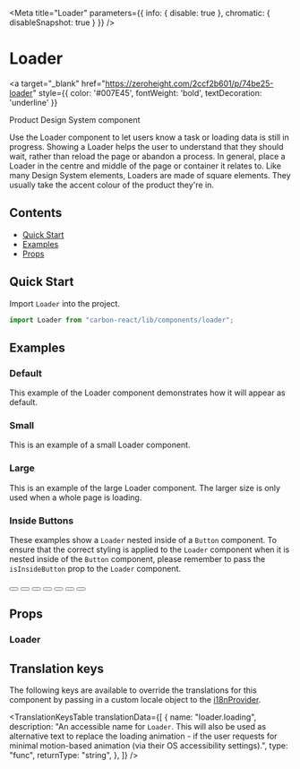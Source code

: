 
<Meta
  title="Loader"
  parameters={{ info: { disable: true }, chromatic: { disableSnapshot: true } }}
/>

# Loader

<a
  target="_blank"
  href="https://zeroheight.com/2ccf2b601/p/74be25-loader"
  style={{ color: '#007E45', fontWeight: 'bold', textDecoration: 'underline' }}
>
  Product Design System component 
</a>

Use the Loader component to let users know a task or loading data is still in progress.
Showing a Loader helps the user to understand that they should wait, rather than reload the page or abandon a process.
In general, place a Loader in the centre and middle of the page or container it relates to.
Like many Design System elements, Loaders are made of square elements. They usually take the accent colour of the product they're in.

## Contents

- [Quick Start](#quick-start)
- [Examples](#examples)
- [Props](#props)

## Quick Start

Import `Loader` into the project.

```javascript
import Loader from "carbon-react/lib/components/loader";
```

## Examples

### Default

This example of the Loader component demonstrates how it will appear as default.

<Canvas>
  <Story name="default">
    <Loader />
  </Story>
</Canvas>

### Small

This is an example of a small Loader component.

<Canvas>
  <Story name="small">
    <Loader size="small" />
  </Story>
</Canvas>

### Large

This is an example of the large Loader component. The larger size is only used when a whole page is loading.

<Canvas>
  <Story name="large">
    <Loader size="large" />
  </Story>
</Canvas>

### Inside Buttons

These examples show a `Loader` nested inside of a `Button` component. To ensure that the correct styling is applied to the `Loader` component when it is nested inside of the `Button` component,
please remember to pass the `isInsideButton` prop to the `Loader` component.

<Canvas>
  <Story name="inside Buttons">
    <Button buttonType="primary" aria-label="Loading">
      <Loader isInsideButton />
    </Button>
    <Button ml={2} buttonType="primary" destructive aria-label="Loading">
      <Loader isInsideButton />
    </Button>
    <Button ml={2} destructive aria-label="Loading">
      <Loader isInsideButton />
    </Button>
    <Button ml={2} buttonType="tertiary" aria-label="Loading">
      <Loader isInsideButton />
    </Button>
    <Button ml={2} buttonType="secondary" aria-label="Loading">
      <Loader isInsideButton />
    </Button>
    <Button ml={2} buttonType="dashed" aria-label="Loading">
      <Loader isInsideButton />
    </Button>
    <Box id="dark-background" mt={2} p={2} width="fit-content" bg="#000000">
      <Button m={2} buttonType="darkBackground" aria-label="Loading">
        <Loader isInsideButton />
      </Button>
    </Box>
  </Story>
</Canvas>

## Props

### Loader

<StyledSystemProps of={Loader} noHeader margin />

## Translation keys

The following keys are available to override the translations for this component by passing in a custom locale object
to the [i18nProvider](https://carbon.sage.com/?path=/story/documentation-i18n--page).

<TranslationKeysTable
  translationData={[
    {
      name: "loader.loading",
      description:
        "An accessible name for `Loader`. This will also be used as alternative text to replace the loading animation - if the user requests for minimal motion-based animation (via their OS accessibility settings).",
      type: "func",
      returnType: "string",
    },
  ]}
/>
